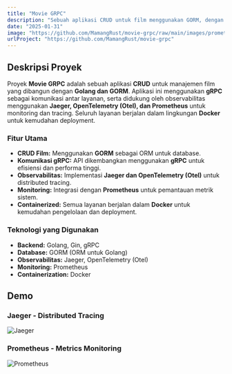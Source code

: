```yaml
---
title: "Movie GRPC"
description: "Sebuah aplikasi CRUD untuk film menggunakan GORM, dengan observabilitas menggunakan Jaeger, OpenTelemetry, dan Prometheus."
date: "2025-01-31"
image: "https://github.com/MamangRust/movie-grpc/raw/main/images/prometheus.png?raw=true"
urlProject: "https://github.com/MamangRust/movie-grpc"
---
```


## Deskripsi Proyek

Proyek **Movie GRPC** adalah sebuah aplikasi **CRUD** untuk manajemen film yang dibangun dengan **Golang dan GORM**. Aplikasi ini menggunakan **gRPC** sebagai komunikasi antar layanan, serta didukung oleh observabilitas menggunakan **Jaeger, OpenTelemetry (Otel), dan Prometheus** untuk monitoring dan tracing. Seluruh layanan berjalan dalam lingkungan **Docker** untuk kemudahan deployment.

### Fitur Utama
- **CRUD Film:** Menggunakan **GORM** sebagai ORM untuk database.
- **Komunikasi gRPC:** API dikembangkan menggunakan **gRPC** untuk efisiensi dan performa tinggi.
- **Observabilitas:** Implementasi **Jaeger dan OpenTelemetry (Otel)** untuk distributed tracing.
- **Monitoring:** Integrasi dengan **Prometheus** untuk pemantauan metrik sistem.
- **Containerized:** Semua layanan berjalan dalam **Docker** untuk kemudahan pengelolaan dan deployment.

### Teknologi yang Digunakan
- **Backend:** Golang, Gin, gRPC
- **Database:** GORM (ORM untuk Golang)
- **Observabilitas:** Jaeger, OpenTelemetry (Otel)
- **Monitoring:** Prometheus
- **Containerization:** Docker

## Demo

### Jaeger - Distributed Tracing
![Jaeger](https://github.com/MamangRust/movie-grpc/blob/main/images/jaeger.png?raw=true)

### Prometheus - Metrics Monitoring
![Prometheus](https://github.com/MamangRust/movie-grpc/raw/main/images/prometheus.png?raw=true)
